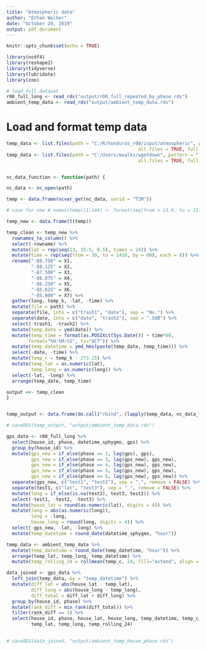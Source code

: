 ```yaml
---
title: "Atmospheric data"
author: "Ethan Walker"
date: "October 24, 2019"
output: pdf_document
---
```


```r
knitr::opts_chunk$set(echo = TRUE)
```

```r
library(ncdf4)
library(reshape2)
library(tidyverse)
library(lubridate)
library(zoo)
```

```r
# load full dataset
r00_full_long <- read_rds("output/r00_full_repeated_by_phase.rds")
ambient_temp_data <- read_rds("output/ambient_temp_data.rds")
```

# Load and format temp data
```r
temp_data <- list.files(path = "C:/R/honduras_r00/input/atmospheric", pattern = ".nc",
                                                all.files = TRUE, full.names = TRUE)
temp_data <- list.files(path = "C:/Users/ewalks/wgetdown", pattern = ".nc",
                                                all.files = TRUE, full.names = TRUE)


nc_data_function <- function(path) {

nc_data <- nc_open(path)

temp <- data.frame(ncvar_get(nc_data, varid = "T2M"))

# save for now # names(temp)[1:144] <- format(seq(from = 13.0, to = 15.5, by = 0.5))

temp_new <- data.frame(t(temp))

temp_clean <- temp_new %>%
  rownames_to_column() %>% 
  select(-rowname) %>% 
  mutate(lat = rep(seq(13, 15.5, 0.5), times = 24)) %>% 
  mutate(time = rep(seq(from = 30, to = 1410, by = 60), each = 6)) %>% 
  rename("-88.750" = X1,
         "-88.125" = X2,
         "-87.500" = X3,
         "-86.875" = X4,
         "-86.250" = X5,
         "-85.625" = X6,
         "-85.000" = X7) %>% 
  gather(long, temp_k, -lat, -time) %>% 
  mutate(file = path) %>% 
  separate(file, into = c("trash1", "date"), sep = "Nx.") %>% 
  separate(date, into = c("date", "trash2"), sep = ".SUB") %>% 
  select(-trash1, -trash2) %>% 
  mutate(temp_date = ymd(date)) %>% 
  mutate(temp_time = format(as.POSIXct(Sys.Date()) + time*60,
        format="%H:%M:%S", tz="UCT")) %>% 
  mutate(temp_datetime = ymd_hms(paste(temp_date, temp_time))) %>% 
  select(-date, -time) %>% 
  mutate(temp_c = temp_k - 273.15) %>% 
  mutate(temp_lat = as.numeric(lat),
         temp_long = as.numeric(long)) %>% 
  select(-lat, -long) %>% 
  arrange(temp_date, temp_time)

output <<- temp_clean
}


temp_output <- data.frame(do.call("rbind", (lapply(temp_data, nc_data_function))))

# saveRDS(temp_output, "output/ambient_temp_data.rds")
```

```r
gps_data <- r00_full_long %>% 
  select(house_id, phase, datetime_sphygmo, gps) %>% 
  group_by(house_id) %>% 
  mutate(gps_new = if_else(phase == 2, lag(gps), gps),
         gps_new = if_else(phase == 3, lag(gps_new), gps_new),
         gps_new = if_else(phase == 4, lag(gps_new), gps_new),
         gps_new = if_else(phase == 5, lag(gps_new), gps_new),
         gps_new = if_else(phase == 6, lag(gps_new), gps_new)) %>% 
  separate(gps_new, c("test1", "test2"), sep = ",", remove = FALSE) %>% 
  separate(test1, c("lat", "test3"), sep = " ", remove = FALSE) %>% 
  mutate(long = if_else(is.na(test2), test3, test2)) %>% 
  select(-test1, -test2, -test3) %>% 
  mutate(house_lat = round(as.numeric(lat), digits = 4)) %>% 
  mutate(long = abs(as.numeric(long)),
         long = -long,
         house_long = round(long, digits = 4)) %>% 
  select(-gps_new, -lat, -long) %>% 
  mutate(temp_datetime = round_date(datetime_sphygmo, "hour")) 

temp_data <- ambient_temp_data %>% 
  mutate(temp_datetime = round_date(temp_datetime, "hour")) %>% 
  arrange(temp_lat, temp_long, temp_datetime) %>% 
  mutate(temp_rolling_24 = rollmean(temp_c, 24, fill="extend", align = "right")) 

data_joined <- gps_data %>% 
  left_join(temp_data, by = "temp_datetime") %>% 
  mutate(diff_lat = abs(house_lat - temp_lat),
         diff_long = abs(house_long - temp_long),
         diff_total = diff_lat + diff_long) %>% 
  group_by(house_id, phase) %>% 
  mutate(rank_diff = min_rank(diff_total)) %>% 
  filter(rank_diff == 1) %>% 
  select(house_id, phase, house_lat, house_long, temp_datetime, temp_c,
         temp_lat, temp_long, temp_rolling_24)
  

# saveRDS(data_joined, "output/ambient_temp_house_phase.rds")
```

